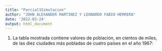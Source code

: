 ```yaml
---
title: "Parcial1Simulacion"
author: "JOHN ALEXANDER MARTINEZ Y LEONARDO FABIO HERRERA"
date: '2022-03-24'
output: html_document
---
```


1. La tabla mostrada contiene valores de población, en cientos de miles, de las diez ciudades más
pobladas de cuatro países en el año 1967:
